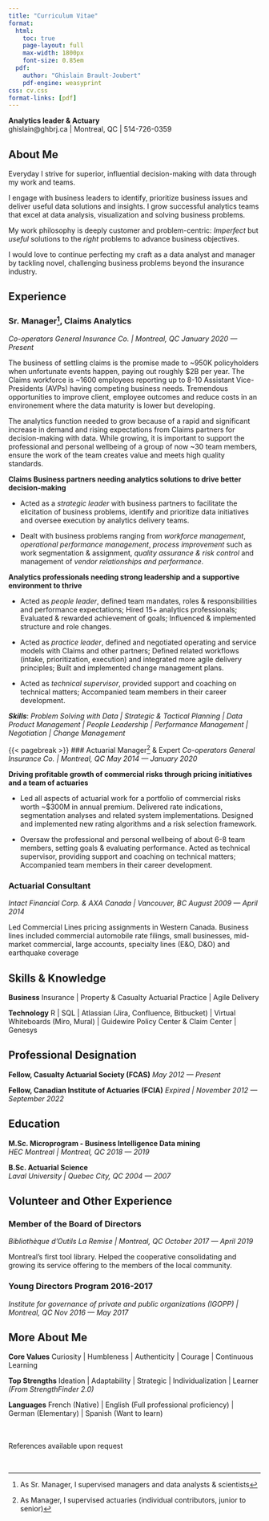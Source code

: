 ```yaml
---
title: "Curriculum Vitae"
format:
  html:
    toc: true
    page-layout: full
    max-width: 1800px  
    font-size: 0.85em
  pdf:
    author: "Ghislain Brault-Joubert"
    pdf-engine: weasyprint
css: cv.css
format-links: [pdf]
---
```


::: {.print-only .contact-block}
**Analytics leader & Actuary**<br>
ghislain@ghbrj.ca | Montreal, QC | 514-726-0359
:::
  
## About Me

Everyday I strive for superior, influential decision-making with data through my work and teams.

I engage with business leaders to identify, prioritize business issues and deliver useful data solutions and insights. I grow successful analytics teams 
that excel at data analysis, visualization and solving business problems. 

My work philosophy is deeply customer and problem-centric: *Imperfect* but *useful* solutions to the *right* problems to advance business objectives.

I would love to continue perfecting my craft as a data analyst and manager by tackling novel, challenging business problems beyond the insurance industry. 

## Experience 

### Sr. Manager[^1], Claims Analytics
*Co-operators General Insurance Co. | Montreal, QC* [*January 2020 --- Present*]{.dateformat}

The business of settling claims is the promise made to ~950K policyholders when unfortunate events happen, paying out roughly $2B per year. The Claims workforce is ~1600 employees reporting up to 8-10 Assistant Vice-Presidents (AVPs) having competing business needs. Tremendous opportunities to improve client, employee outcomes and reduce costs in an environement where the data maturity is lower but developing. 

The analytics function needed to grow because of a rapid and significant increase in demand and rising expectations from Claims partners for decision-making with data. While growing, it is important to support the professional and personal wellbeing of a group of now ~30 team members, ensure the work of the team creates value and meets high quality standards.

**Claims Business partners needing analytics solutions to drive better decision-making**

- Acted as a *strategic leader* with business partners to facilitate the elicitation of business problems, identify and prioritize data initiatives and oversee execution by analytics delivery teams.  

- Dealt with business problems ranging from *workforce management*, *operational performance management*, *process improvement* such as work segmentation & assignment, *quality assurance & risk control* and management of *vendor relationships and performance*.

**Analytics professionals needing strong leadership and a supportive environment to thrive**

- Acted as *people leader*, defined team mandates, roles & responsibilities and performance expectations; Hired 15+ analytics professionals; Evaluated & rewarded achievement of goals; Influenced & implemented structure and role changes.

- Acted as *practice leader*, defined and negotiated operating and service models with Claims and other partners; Defined related workflows (intake, prioritization, execution) and integrated more agile delivery principles; Built and implemented change management plans. 

- Acted as *technical supervisor*, provided support and coaching on technical matters; Accompanied team members in their career development.

***Skills***: *Problem Solving with Data | Strategic & Tactical Planning | Data Product Management | People Leadership | Performance Management | Negotiation | Change Management*

{{< pagebreak >}}
### Actuarial Manager[^2] & Expert
*Co-operators General Insurance Co. | Montreal, QC* [*May 2014 --- January 2020*]{.dateformat}

**Driving profitable growth of commercial risks through pricing initiatives and a team of actuaries**

- Led all aspects of actuarial work for a portfolio of commercial risks worth ~$300M in annual premium. Delivered rate indications, segmentation analyses and related system implementations. Designed and implemented new rating algorithms and a risk selection framework.

- Oversaw the professional and personal wellbeing of about 6-8 team members, setting goals & evaluating performance. Acted as technical supervisor, providing support and coaching on technical matters; Accompanied team members in their career development.

### Actuarial Consultant 
*Intact Financial Corp. & AXA Canada | Vancouver, BC* [*August 2009 --- April 2014*]{.dateformat}

Led Commercial Lines pricing assignments in Western Canada. Business lines included commercial automobile rate filings, small businesses, mid-market commercial, large accounts, specialty lines (E&O, D&O) and earthquake coverage

## Skills & Knowledge

**Business** Insurance | Property & Casualty Actuarial Practice | Agile Delivery

**Technology**  R | SQL | Atlassian (Jira, Confluence, Bitbucket) | Virtual Whiteboards (Miro, Mural) | Guidewire Policy Center & Claim Center | Genesys 


## Professional Designation

**Fellow, Casualty Actuarial Society (FCAS)** [*May 2012 --- Present*]{.dateformat}

**Fellow, Canadian Institute of Actuaries (FCIA)** [*Expired | November 2012 --- September 2022*]{.dateformat}


## Education 

**M.Sc. Microprogram - Business Intelligence Data mining** <br> *HEC Montreal | Montreal, QC* [*2018 --- 2019*]{.dateformat}

**B.Sc. Actuarial Science** <br> *Laval University | Quebec City, QC* [*2004 --- 2007*]{.dateformat}

## Volunteer and Other Experience

### Member of the Board of Directors
*Bibliothèque d'Outils La Remise | Montreal, QC* [*October 2017 --- April 2019*]{.dateformat}

Montreal's first tool library. Helped the cooperative consolidating and growing its service offering to the members of the local community.

### Young Directors Program 2016-2017
*Institute for governance of private and public organizations (IGOPP) | Montreal, QC* [*Nov 2016 --- May 2017*]{.dateformat}

## More About Me

**Core Values** Curiosity | Humbleness | Authenticity | Courage | Continuous Learning

**Top Strengths** Ideation | Adaptability | Strategic | Individualization | Learner *(From StrengthFinder 2.0)*

**Languages** French (Native) | English (Full professional proficiency) | German (Elementary) | Spanish (Want to learn)

::: {.print-only}
<br><br>
References available upon request
:::

<br>

[^1]: As Sr. Manager, I supervised managers and data analysts & scientists
[^2]: As Manager, I supervised actuaries (individual contributors, junior to senior)
